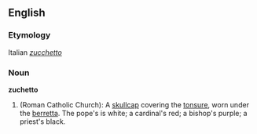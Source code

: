 ==English==

===Etymology===
Italian ''[[zucchetto]]''
===Noun===
'''zuchetto'''

#(Roman Catholic Church): A [[skullcap]] covering the [[tonsure]], worn under the [[berretta]]. The pope's is white; a cardinal's red; a bishop's purple; a priest's black.
